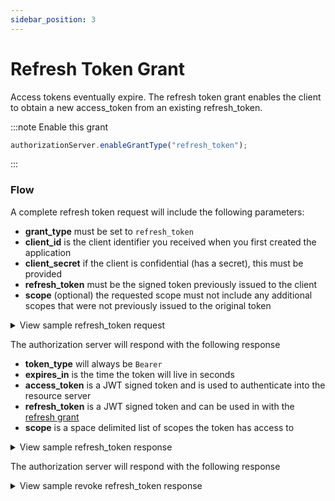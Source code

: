 ```yaml
---
sidebar_position: 3
---
```



# Refresh Token Grant

Access tokens eventually expire. The refresh token grant enables the client to obtain a new access_token from an existing refresh_token.

:::note Enable this grant

```ts
authorizationServer.enableGrantType("refresh_token");
```

:::

### Flow

A complete refresh token request will include the following parameters:

- **grant_type** must be set to `refresh_token`
- **client_id** is the client identifier you received when you first created the application
- **client_secret** if the client is confidential (has a secret), this must be provided
- **refresh_token** must be the signed token previously issued to the client
- **scope** (optional) the requested scope must not include any additional scopes that were not previously issued to the original token

<details>
  <summary>View sample refresh_token request</summary>

  <Tabs>
    <TabItem value="query-string" label="Query String">
      ```http request
      POST /token HTTP/1.1
      Host: example.com
      Content-Type: application/x-www-form-urlencoded

      grant_type=refresh_token
      &refresh_token=xxxxxxxxx
      &client_id=xxxxxxxxx
      &client_secret=xxxxxxxxx
      &scope="contacts.read contacts.write"
      ```
    </TabItem>
    <TabItem value="basic-auth" label="Basic Auth">
      ```http request
      POST /token HTTP/1.1
      Host: example.com
      Authorization: Basic Y4NmE4MzFhZGFkNzU2YWRhN
      Content-Type: application/x-www-form-urlencoded

      grant_type=refresh_token
      &refresh_token=xxxxxxxxx
      &scope="contacts.read contacts.write"
      ```
    </TabItem>

  </Tabs>
</details>

The authorization server will respond with the following response

- **token_type** will always be `Bearer`
- **expires_in** is the time the token will live in seconds
- **access_token** is a JWT signed token and is used to authenticate into the resource server
- **refresh_token** is a JWT signed token and can be used in with the [refresh grant](#refresh-token-grant)
- **scope** is a space delimited list of scopes the token has access to

<details>
  <summary>View sample refresh_token response</summary>
  ```http request
  HTTP/1.1 200 OK
  Content-Type: application/json; charset=UTF-8
  Cache-Control: no-store
  Pragma: no-cache

{
token_type: 'Bearer',
expires_in: 3600,
access_token: 'eyJhbGciOiJIUzI1NiIsInR5cCI6IkpXVCJ9.eyJzdWIiOiI1MTJhYjlhNC1jNzg2LTQ4YTYtOGFkNi05NGM1M2E4ZGM2NTEiLCJleHAiOjE2MDE3NjcyMTIsIm5iZiI6MTYwMTc2MzYxMiwiaWF0IjoxNjAxNzYzNjEyLCJqdGkiOiJuZXcgdG9rZW4iLCJjaWQiOiJ0ZXN0IGNsaWVudCIsInNjb3BlIjoiIn0.PO4eKSDVsFuKvebEXndWbZsprgzjkzEfHI7cl4N0YpM',
refresh_token: 'eyJhbGciOiJIUzI1NiIsInR5cCI6IkpXVCJ9.eyJjbGllbnRfaWQiOiIzNTYxNWYyZi0xM2ZhLTQ3MzEtODNhMS05ZTM0NTU2YWIzOTAiLCJhY2Nlc3NfdG9rZW5faWQiOiJuZXcgdG9rZW4iLCJyZWZyZXNoX3Rva2VuX2lkIjoidGhpcy1pcy1teS1zdXBlci1zZWNyZXQtcmVmcmVzaC10b2tlbiIsInNjb3BlIjoiIiwidXNlcl9pZCI6IjUxMmFiOWE0LWM3ODYtNDhhNi04YWQ2LTk0YzUzYThkYzY1MSIsImV4cGlyZV90aW1lIjoxNjAxNzY3MjEyLCJpYXQiOjE2MDE3NjM2MTF9.du4KfAzelSA8hzBaqGlrSvPtH-BxOcoUBXW4HS3pJkM',
scope: 'contacts.read contacts.write'
}

````
</details>

### Revocation

Refresh tokens are only valid for a single use. In addition, they can be explicitly revoked on a server that supports
[RFC7009 “OAuth 2.0 Token Revocation”](https://tools.ietf.org/html/rfc7009).

A refresh token revocation request will include the following parameters:

- **token** is the signed token previously issued to the client
- **token_type_hint** (optional) should be set to `refresh_token`

<details>
<summary>View sample revoke refresh_token request</summary>
```http request
POST /token HTTP/1.1
Host: example.com
Content-Type: application/x-www-form-urlencoded

token_type_hint=refresh_token
&refresh_token=xxxxxxxxx
````

</details>

The authorization server will respond with the following response

<details>
  <summary>View sample revoke refresh_token response</summary>
  ```http request HTTP/1.1 200 OK Cache-Control: no-store Pragma: no-cache ```
</details>
